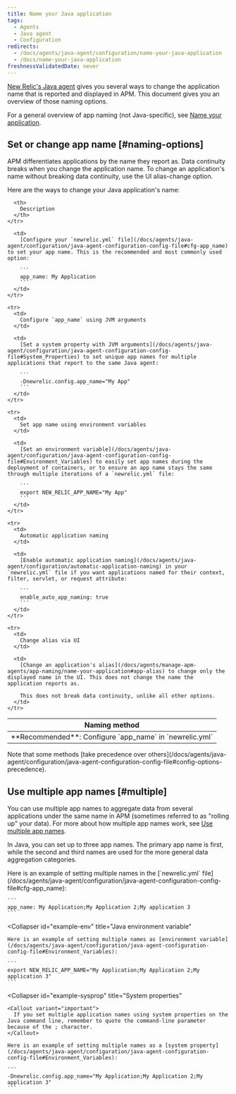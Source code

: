 ```yaml
---
title: Name your Java application
tags:
  - Agents
  - Java agent
  - Configuration
redirects:
  - /docs/agents/java-agent/configuration/name-your-java-application
  - /docs/name-your-java-application
freshnessValidatedDate: never
---
```


[New Relic's Java agent](/docs/agents/java-agent/getting-started/introduction-new-relic-java) gives you several ways to change the application name that is reported and displayed in APM. This document gives you an overview of those naming options.

For a general overview of <InlinePopover type="apm" /> app naming (not Java-specific), see [Name your application](/docs/agents/manage-apm-agents/app-naming/name-your-application).

## Set or change app name [#naming-options]

APM differentiates applications by the name they report as. Data continuity breaks when you change the application name. To change an application's name without breaking data continuity, use the UI alias-change option.

Here are the ways to change your Java application's name:

<table>
  <thead>
    <tr>
      <th style={{ width: "200px" }}>
        Naming method
      </th>

      <th>
        Description
      </th>
    </tr>
  </thead>

  <tbody>
    <tr>
      <td>
        <DoNotTranslate>**Recommended**</DoNotTranslate>: Configure `app_name` in `newrelic.yml`
      </td>

      <td>
        [Configure your `newrelic.yml` file](/docs/agents/java-agent/configuration/java-agent-configuration-config-file#cfg-app_name) to set your app name. This is the recommended and most commonly used option:

        ```
        app_name: My Application
        ```
      </td>
    </tr>

    <tr>
      <td>
        Configure `app_name` using JVM arguments
      </td>

      <td>
        [Set a system property with JVM arguments](/docs/agents/java-agent/configuration/java-agent-configuration-config-file#System_Properties) to set unique app names for multiple applications that report to the same Java agent:

        ```
        -Dnewrelic.config.app_name="My App"
        ```
      </td>
    </tr>

    <tr>
      <td>
        Set app name using environment variables
      </td>

      <td>
        [Set an environment variable](/docs/agents/java-agent/configuration/java-agent-configuration-config-file#Environment_Variables) to easily set app names during the deployment of containers, or to ensure an app name stays the same through multiple iterations of a `newrelic.yml` file:

        ```
        export NEW_RELIC_APP_NAME="My App"
        ```
      </td>
    </tr>

    <tr>
      <td>
        Automatic application naming
      </td>

      <td>
        [Enable automatic application naming](/docs/agents/java-agent/configuration/automatic-application-naming) in your `newrelic.yml` file if you want applications named for their context, filter, servlet, or request attribute:

        ```
        enable_auto_app_naming: true
        ```
      </td>
    </tr>

    <tr>
      <td>
        Change alias via UI
      </td>

      <td>
        [Change an application's alias](/docs/agents/manage-apm-agents/app-naming/name-your-application#app-alias) to change only the displayed name in the UI. This does not change the name the application reports as.

        This does not break data continuity, unlike all other options.
      </td>
    </tr>
  </tbody>
</table>

<Callout variant="tip">
  Note that some methods [take precedence over others](/docs/agents/java-agent/configuration/java-agent-configuration-config-file#config-options-precedence).
</Callout>

## Use multiple app names [#multiple]

You can use multiple app names to aggregate data from several applications under the same name in APM (sometimes referred to as "rolling up" your data). For more about how multiple app names work, see [Use multiple app names](/docs/agents/manage-apm-agents/app-naming/use-multiple-names-app).

In Java, you can set up to three app names. The primary app name is first, while the second and third names are used for the more general data aggregation categories.

<CollapserGroup>
  <Collapser
    id="example-yml"
    title="Java config file"
  >
    Here is an example of setting multiple names in the [`newrelic.yml` file](/docs/agents/java-agent/configuration/java-agent-configuration-config-file#cfg-app_name):

    ```
    app_name: My Application;My Application 2;My application 3
    ```
  </Collapser>

  <Collapser
    id="example-env"
    title="Java environment variable"
  >
    Here is an example of setting multiple names as [environment variable](/docs/agents/java-agent/configuration/java-agent-configuration-config-file#Environment_Variables):

    ```
    export NEW_RELIC_APP_NAME="My Application;My Application 2;My application 3"
    ```
  </Collapser>

  <Collapser
    id="example-sysprop"
    title="System properties"
  >
    <Callout variant="important">
      If you set multiple application names using system properties on the Java command line, remember to quote the command-line parameter because of the ; character.
    </Callout>

    Here is an example of setting multiple names as a [system property](/docs/agents/java-agent/configuration/java-agent-configuration-config-file#Environment_Variables):

    ```
    -Dnewrelic.config.app_name="My Application;My Application 2;My application 3"
    ```
  </Collapser>
</CollapserGroup>
